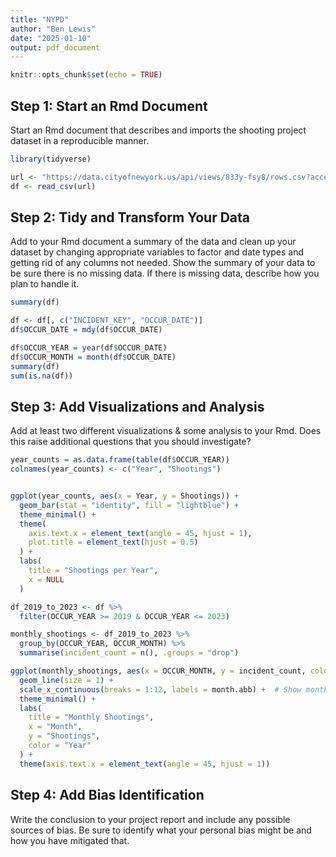 ```yaml
---
title: "NYPD"
author: "Ben Lewis"
date: "2025-01-10"
output: pdf_document
---
```


```r
knitr::opts_chunk$set(echo = TRUE)
```

## Step 1: Start an Rmd Document
Start an Rmd document that describes and imports the shooting project dataset in a reproducible manner.

```r
library(tidyverse)
```


```r
url <- "https://data.cityofnewyork.us/api/views/833y-fsy8/rows.csv?accessType=DOWNLOAD"
df <- read_csv(url)
```

## Step 2: Tidy and Transform Your Data
Add to your Rmd document a summary of the data and clean up your dataset by changing appropriate variables to factor and date types and getting rid of any columns not needed.  Show the summary of your data to be sure there is no missing data. If there is missing data, describe how you plan to handle it.


```r
summary(df)
```

```r
df <- df[, c("INCIDENT_KEY", "OCCUR_DATE")]
df$OCCUR_DATE = mdy(df$OCCUR_DATE)
```

```r
df$OCCUR_YEAR = year(df$OCCUR_DATE)
df$OCCUR_MONTH = month(df$OCCUR_DATE)
summary(df)
sum(is.na(df))
```

## Step 3: Add Visualizations and Analysis
Add at least two different visualizations & some analysis to your Rmd.  Does this raise additional questions that you should investigate?  

```r
year_counts = as.data.frame(table(df$OCCUR_YEAR)) 
colnames(year_counts) <- c("Year", "Shootings")


ggplot(year_counts, aes(x = Year, y = Shootings)) +
  geom_bar(stat = "identity", fill = "lightblue") +
  theme_minimal() +
  theme(
    axis.text.x = element_text(angle = 45, hjust = 1),
    plot.title = element_text(hjust = 0.5) 
  ) +
  labs(
    title = "Shootings per Year",
    x = NULL
  )
```

```r
df_2019_to_2023 <- df %>%
  filter(OCCUR_YEAR >= 2019 & OCCUR_YEAR <= 2023)

monthly_shootings <- df_2019_to_2023 %>%
  group_by(OCCUR_YEAR, OCCUR_MONTH) %>%
  summarise(incident_count = n(), .groups = "drop")

ggplot(monthly_shootings, aes(x = OCCUR_MONTH, y = incident_count, color = as.factor(OCCUR_YEAR), group = OCCUR_YEAR)) +
  geom_line(size = 1) +
  scale_x_continuous(breaks = 1:12, labels = month.abb) +  # Show months as abbreviations
  theme_minimal() +
  labs(
    title = "Monthly Shootings",
    x = "Month",
    y = "Shootings",
    color = "Year"
  ) +
  theme(axis.text.x = element_text(angle = 45, hjust = 1))
```

## Step 4: Add Bias Identification
Write the conclusion to your project report and include any possible sources of bias.  Be sure to identify what your personal bias might be and how you have mitigated that.